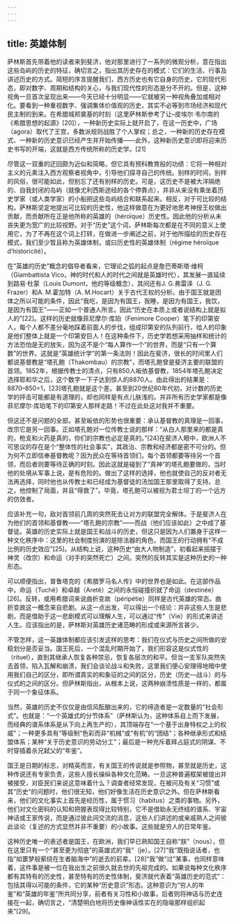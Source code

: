```yaml
---
---
---
```

title: 英雄体制
---




萨林斯首先带着他的读者来到斐济，他对那里进行了一系列的微观分析，意在指出这些岛屿的历史的特征，确切言之，指出其历史存在的模式：它们的生活、行事及讲述历史的方式。简短的序言提醒我们，西方历史也有它自身的历史，它的现代形态，即对数字、周期和结构的关心，与我们现代性的形态是分不开的。但是，这种视角一旦首次呈现出来——今天已经十分明显——它就被另一种视角叠加或相对化。要看到一种重视数字、强调集体价值观的历史，其实不必等到市场经济和现代民主制的到来。在希腊城邦奠基的时刻（这里萨林斯参考了让–皮埃尔·韦尔南的《希腊思想的起源》[20]），一种新历史实际上就开启了，在这一历史中，广场（agora）取代了王宫，多数派规则战胜了个人掌权；总之，一种新的历史存在模式、一种新的历史意识已经产生并开始传播——此外，这种新历史意识即将迎来历史书写的开端，这就是西方传统所称的历史学。[21]

尽管这一双重的迂回颇为近似和简略，但它具有预科教育般的功绩：它将一种相对主义的元素注入西方观察者视角中，引导他们探寻自己的传统。别样的时间，别样的风俗，很可能如此，但别忘了还有别样的历史。可是，这历史不是被大洋隔绝的、自我封闭的岛屿（就像尤利西斯途经的各个停靠点），并非从来没有乘坐着历史学家（或人类学家）的小船把这些岛屿结合和联系起来。相反，对于可比较的结构，萨林斯坚定地提出可比较的历史性，他这样做意在为更好地思考神授王权做出贡献，而贡献所在正是他所称的英雄的（héroïque）历史性。因此他的分析从未丧失更为宽广的比较视野。对于“历史”这个词，萨林斯每次都是在不同的意义上使用它，为了不再在这个词上打转，在做进一步阐述之前，对于他所描绘的历史存在模式，我们至少暂且称为英雄体制，或曰历史性的英雄体制（régime héroïque d’historicité）。

在“英雄的历史”概念的倡导者看来，它理论之弧的起点是詹巴蒂斯塔·维柯（Giambattista Vico，神的时代和人的时代之间就是英雄时代），其发展一直延续到路易·杜蒙（Louis Dumont，他的等级概念），其间还有J. G.弗雷泽（J. G. Frazer）和A. M.霍加特（A. M.Hocart）关于古代王权的分析。由于国王就是团体之所以可能的条件，因此“我吃，是因为有国王，我睡，是因为有国王，我饮，是因为有国王”——正如一个普通人所言。因此“历史在本质上或者说结构上就是拟人的”[22]。这样的历史就像菲尼摩尔·库珀（Fenimore Cooper）笔下的印第安人，每个人都不差分毫地踩着前面人的步伐，组成印第安的队列前行，给人的印象是他们整体上就是一个印第安巨人！在这种条件下，历史学若想采用抽样和统计的方法恐怕是无的放矢，因为这不是个“每人算作一个”的世界，而是“只有一个算数”的世界。这就是“英雄统计学”的第一条法则！因此在斐济，很长的时间里人们都说基督教是“塔孔鲍（Thakombau）的宗教”，而塔孔鲍曾是斐济主要的联盟的首领。1852年，根据传教士的清点，只有850人皈依基督教，1854年塔孔鲍决定选择耶和华之后，这个数字一下子达到惊人的8870人。由此得出的结果是：8870–850=1，[23]塔孔鲍就是这个差。甚至到20世纪80年代初，对计数的历史学的抨击可能都是有道理的，却也同样是有点儿肤浅的。并非所有历史学家都是像菲尼摩尔·库珀笔下的印第安人那样走路！不过在此处这对我并不重要。

但这还不是问题的全部。甚至皈依的形势也很重要：承认基督教的真理是一回事，改宗它是另一回事。正如塔孔鲍对一位传教士说的那样：“从白人那里来的都是真的，枪支和火药是真的，你们的宗教也必定是真的。”[24]在斐济人眼中，欧洲人不可思议的存在是个“整体性的社会事实”，其政治、宗教和经济都是密不可分的。但为何不立即信奉基督教呢？因为民众在等待首领们，每个首领都要等待另一个首领，而后者则要等待正确的时刻。因此这就是碰到了“真神”的塔孔鲍要做的，当时他的处境从军事上说，是有危险的。做出了这样的选择，他也就使自己的反对者无法再选择，同时他也从传教士和已经成为基督徒的汤加国王那里取得了支持。总之，他控制了局面，并且“得救了”。毕竟，塔孔鲍可以被视为君士坦丁的一个远方的仿效者。

应该补充一句，敌对首领前几周的突然死去让对方的联盟完全解体。于是斐济人在为他们的首领和基督教——“塔孔鲍的宗教”——而战（他们应该如此）之中成了基督徒。英雄的历史实际上就是国王和战斗的历史，但这只是因为人们置身于这样一种文化秩序中：这里的社会制度扮演的是除法器的角色，而国王的行动拥有“不成比例的历史效应”[25]。从结构上说，这种历史“由大人物制造”，初看起来摇摆于神灵（改宗）和命运（对手的突然死亡）之间。突然的反转其实是这种历史的一种形态。

可以顺便指出，普鲁塔克的《希腊罗马名人传》中的世界也是如此。在这部作品中，命运（Tuchê）和卓越（Aretê）之间的永恒碰撞织就了命运（destinée）[26]。反转，或用希腊词来说曲折变故（péripétie）同样是古代英雄的常态。曲折变故这一概念来自悲剧。从这一点出发，可以得出一个结论：并非这些人生是悲剧，而是借助于这一悲剧模式可以理解人生，可以通过“传”（Vie）的形式来讲述人生。应该指出的是，萨林斯对英雄历史诸范畴的形成或来源所言甚少。

不管怎样，这一英雄体制都应该引发这样的思考：我们在仪式与历史之间所做的安稳划分是否妥当。国王死后，一个混乱时期开始了，我们形容这是仪式性的（rituel），直到其继承人恢复各种禁忌，恢复各层次的和平。但当一支军队突然失去首领，陷入瓦解和崩溃，我们会谈论战斗和失败，这里我们便心安理得地暗中使用我们自己的区分，即所谓真实的和象征的之间的区分，历史（历史—战斗）的与仪式的之间的区分。但萨林斯指出，从根本上说，这两种崩溃性质是一样的，都属于同一个象征体系。

当然，英雄的历史不仅仅是由信风酝酿出来的，它的缔造者是一定数量的“社会形式”。也就是：“一个英雄式的分节体系”（萨林斯认为，这种体系自上而下发展，而经典的谱系体系是从下向上再生产的），其顶端存在“一个基于出身特权之上的权威”；一种更多具有“等级制”色彩而非“机械”或“有机”的“团结”；各种继承形式和结盟体系；某种“关于历史意识的劳动分工”；最后是一种充斥着拜占庭式的阴谋、不时穿插着杀兄弑父的“年鉴”。

国王是日期的标志，对精英而言，有关国王的传说就是参照物，甚至就是历史，这种传说还有专家负责，这些人擅长操纵各种文化范畴。一旦这种普遍框架被提出并被接受，对臣民们来说这意味着什么？调查者经常发现，在被问及有关“习惯”或其“历史”的问题时，他们很无知，他们好像生活在历史意识之外。但在萨林斯看来，他们的文化事实上首先是经历性，属于惯习（habitus）之类的事物。另外，他们对文化密码的认知和把握表现得比较特别，它不是借助永无终结的谱系、宇宙神话或王家传说，而是通过彼此间交流的消息，这些人们讲述的或亲戚熟人之间彼此谈论（复述的方式显然并非不重要）的小故事。这些就是穷人的日常年鉴。

这种历史唯一的表述者是国王，在欧洲，我们早已熟知国王自称“朕”（nous），但在这里只有一个“甚至更为彻底”的英雄式的“我”（je）。[27]“我”既指说话者，也指“如噩梦般萦绕在生者脑海中”的逝去的前辈。[28]“我”做“过”某事，也同样意味着，这件事是被一位在我出生之前很久就去世的先祖完成的。如果说每种文化秩序都有其特有的历史性，甚至特有的历史性体制，斐济就代表着“英雄历史的范式”：包括其得以可能的条件，它的某种“历史意识”形态。这种意识为“穷人的年鉴”和“英雄的年鉴”所共同分享，前者有关习性和小故事，后者则将神话与历史连接在一起，确切言之，“清楚明白地将历史像神话性实在的隐喻那样组织起来”[29]。